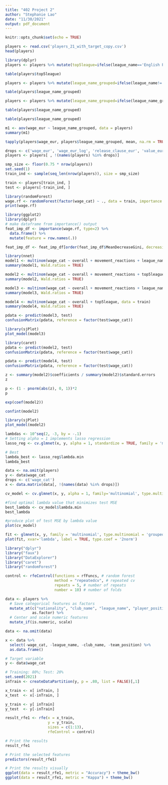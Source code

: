 ```yaml
---
title: "402 Project 2"
author: "Stephanie Lao"
date: "11/30/2021"
output: pdf_document
---
```


```r
knitr::opts_chunk$set(echo = TRUE)
```

```r
players <- read.csv('players_21_with_target_copy.csv')
head(players)
```
```r
library(dplyr)
players <- players %>% mutate(top5league=ifelse(league_name=='English Premier League' | league_name=='French Ligue 1'| league_name=='Spain Primera Division' | league_name=='German 1. Bundesliga' | league_name=='Italian Serie A', T,F))
```

```r
table(players$top5league)
```

```r
players <- players %>% mutate(league_name_grouped=ifelse(league_name!='English Premier League' & league_name!='French Ligue 1' & league_name!='Spain Primera Division' & league_name!='German 1. Bundesliga' & league_name!= 'Italian Serie A', 'Other', players$league_name))
```


```r
table(players$league_name_grouped)
```


```r
players <- players %>% mutate(league_name_grouped=ifelse(league_name_grouped=='French Ligue 1' | league_name_grouped=='Spain Primera Division' | league_name_grouped=='German 1. Bundesliga' | league_name_grouped== 'Italian Serie A', 'F/G/I/S', players$league_name_grouped))
```

```r
table(players$league_name_grouped)
```



```r
table(players$league_name_grouped)
```

```r
m1 <- aov(wage_eur ~ league_name_grouped, data = players)
summary(m1)
```

```r
tapply(players$wage_eur, players$league_name_grouped, mean, na.rm = TRUE)
```


```r
drops <- c('wage_eur', 'wage_eur_log', 'release_clause_eur', 'value_eur', 'sofifa_id', 'player_url', 'team_jersey_number', 'short_name', 'long_name', "ls", "st", "rs", "lw", "lf", "cf", "rf", "rw", "lam", "cam", "ram", "lm", "lcm", "cm", "rcm", "rm", "lwb", "ldm", "cdm", "rdm", "rwb", "lb", "lcb", "cb", "rcb", "rb", "dob", "body_type", "real_face")
players <- players[ , !(names(players) %in% drops)]
```


```r
smp_size <- floor(0.75 * nrow(players))
set.seed(1)
train_ind <- sample(seq_len(nrow(players)), size = smp_size)

train <- players[train_ind, ]
test <- players[-train_ind, ]
```


```r
library(randomForest)
wage.rf <- randomForest(factor(wage_cat) ~ ., data = train, importance = TRUE, na.action = na.omit)
print(wage.rf)
```


```r
library(ggplot2)
library(dplyr)
# make dataframe from importance() output
feat_imp_df <- importance(wage.rf, type=2) %>% 
  data.frame() %>% 
  mutate(feature = row.names(.)) 

feat_imp_df <- feat_imp_df[order(feat_imp_df$MeanDecreaseGini, decreasing = TRUE),]
```


```r
library(nnet)
model1 <- multinom(wage_cat ~ overall + movement_reactions + league_name + mentality_composure + skill_ball_control + defending + dribbling, data = train)
summary(model1, Wald.ratios = TRUE)
```

```r
model2 <- multinom(wage_cat ~ overall + movement_reactions + top5league + mentality_composure + skill_ball_control + defending + dribbling, data = train)
summary(model2, Wald.ratios = TRUE)
```

```r
model3 <- multinom(wage_cat ~ overall + movement_reactions + league_name_grouped + mentality_composure + skill_ball_control + defending + dribbling, data = train)
summary(model3, Wald.ratios = TRUE)
```

```r
model4 <- multinom(wage_cat ~ overall + top5league, data = train)
summary(model4, Wald.ratios = TRUE)
```


```r
pdata <- predict(model3, test)
confusionMatrix(pdata, reference = factor(test$wage_cat))
```

```r
library(sjPlot)
plot_model(model3)
```


```r
library(caret)
pdata <- predict(model2, test)
confusionMatrix(pdata, reference = factor(test$wage_cat))

pdata <- predict(model4, test)
confusionMatrix(pdata, reference = factor(test$wage_cat))
```

```r
z <- summary(model2)$coefficients / summary(model2)$standard.errors
z
```

```r
p <- (1 - pnorm(abs(z), 0, 1))*2
p
```



```r
exp(coef(model2))
```

```r
confint(model2)
```

```r
library(sjPlot)
plot_model(model2)
```












































```r
lambdas <- 10^seq(2, -3, by = -.1)
# Setting alpha = 1 implements lasso regression
lasso_reg <- cv.glmnet(x, y, alpha = 1, standardize = TRUE, family = 'multinomial')

# Best 
lambda_best <- lasso_reg$lambda.min 
lambda_best
```

```r
data <- na.omit(players) 
y <- data$wage_cat
drops <- c('wage_cat')
x <- data.matrix(data[, !(names(data) %in% drops)])
```

```r
cv_model <- cv.glmnet(x, y, alpha = 1, family='multinomial', type.multinomial = 'grouped')

#find optimal lambda value that minimizes test MSE
best_lambda <- cv_model$lambda.min
best_lambda

#produce plot of test MSE by lambda value
plot(cv_model)
```


```r
fit <- glmnet(x, y, family = 'multinomial', type.multinomial = 'grouped')
plot(fit, xvar='lambda', label = TRUE, type.coef = '2norm')
```


```r
library("dplyr")
library("faux")
library("DataExplorer")
library("caret")
library("randomForest")

control <- rfeControl(functions = rfFuncs, # random forest
                      method = "repeatedcv", # repeated cv
                      repeats = 5, # number of repeats
                      number = 10) # number of folds
```



```r
data <- players %>%
  # Save categorical features as factors
  mutate_at(c("nationality", "club_name", "league_name", "player_positions", "preferred_foot", "work_rate", "team_position", "joined", "top5league", "wage_cat", "league_name_grouped"), 
            as.factor) %>%
  # Center and scale numeric features
  mutate_if(is.numeric, scale)

data <- na.omit(data) 
```


```r
x <- data %>%
  select(-wage_cat, -league_name, -club_name, -team_position) %>%
  as.data.frame()

# Target variable
y <- data$wage_cat

# Training: 80%; Test: 20%
set.seed(2021)
inTrain <- createDataPartition(y, p = .80, list = FALSE)[,1]

x_train <- x[ inTrain, ]
x_test  <- x[-inTrain, ]

y_train <- y[ inTrain]
y_test  <- y[-inTrain]
```


```r
result_rfe1 <- rfe(x = x_train, 
                   y = y_train, 
                   sizes = c(1:13),
                   rfeControl = control)

# Print the results
result_rfe1

# Print the selected features
predictors(result_rfe1)

# Print the results visually
ggplot(data = result_rfe1, metric = "Accuracy") + theme_bw()
ggplot(data = result_rfe1, metric = "Kappa") + theme_bw()
```


